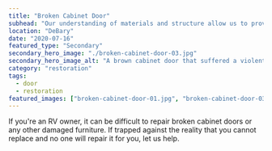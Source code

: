 ```yaml
---
title: "Broken Cabinet Door"
subhead: "Our understanding of materials and structure allow us to provide quality restorations."
location: "DeBary"
date: "2020-07-16"
featured_type: "Secondary"
secondary_hero_image: "./broken-cabinet-door-03.jpg"
secondary_hero_image_alt: "A brown cabinet door that suffered a violent break now looks like new"
category: "restoration"
tags:
  - door
  - restoration
featured_images: ["broken-cabinet-door-01.jpg", "broken-cabinet-door-03.jpg"]
---
```


If you're an RV owner, it can be difficult to repair broken cabinet doors or any other damaged furniture. If trapped against the reality that you cannot replace and no one will repair it for you, let us help.
